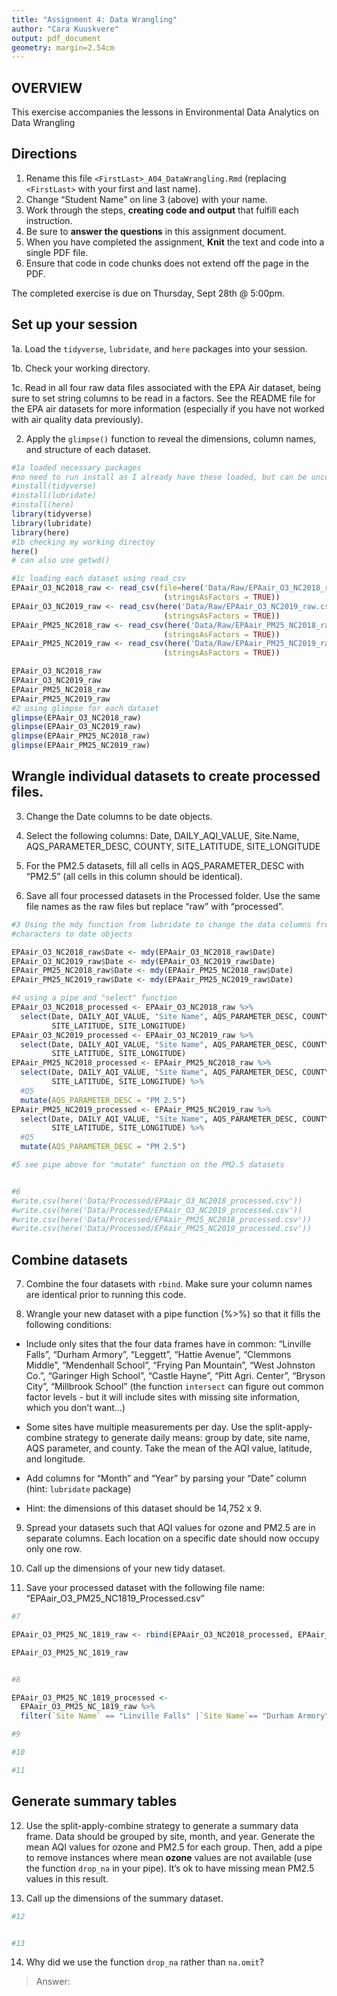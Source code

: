 ```yaml
---
title: "Assignment 4: Data Wrangling"
author: "Cara Kuuskvere"
output: pdf_document
geometry: margin=2.54cm
---
```


## OVERVIEW

This exercise accompanies the lessons in Environmental Data Analytics on Data Wrangling 

## Directions

1. Rename this file `<FirstLast>_A04_DataWrangling.Rmd` (replacing `<FirstLast>` with your first and last name).
2. Change "Student Name" on line 3 (above) with your name.
3. Work through the steps, **creating code and output** that fulfill each instruction.
4. Be sure to **answer the questions** in this assignment document.
5. When you have completed the assignment, **Knit** the text and code into a single PDF file.
6. Ensure that code in code chunks does not extend off the page in the PDF.

The completed exercise is due on Thursday, Sept 28th @ 5:00pm.

## Set up your session 

1a. Load the `tidyverse`,  `lubridate`, and `here` packages into your session.

1b. Check your working directory.

1c. Read in all four raw data files associated with the EPA Air dataset, being sure to set string columns to be read in a factors. See the README file for the EPA air datasets for more information (especially if you have not worked with air quality data previously). 

2. Apply the `glimpse()` function to reveal the dimensions, column names, and structure of each dataset. 

```r
#1a loaded necessary packages
#no need to run install as I already have these loaded, but can be uncommented 
#install(tidyverse)
#install(lubridate)
#install(here)
library(tidyverse)
library(lubridate)
library(here)
#1b checking my working directoy 
here()
# can also use getwd()

#1c loading each dataset using read_csv
EPAair_O3_NC2018_raw <- read_csv(file=here('Data/Raw/EPAair_O3_NC2018_raw.csv'),
                                  (stringsAsFactors = TRUE))
EPAair_O3_NC2019_raw <- read_csv(here('Data/Raw/EPAair_O3_NC2019_raw.csv'),
                                  (stringsAsFactors = TRUE))
EPAair_PM25_NC2018_raw <- read_csv(here('Data/Raw/EPAair_PM25_NC2018_raw.csv'),
                                  (stringsAsFactors = TRUE))
EPAair_PM25_NC2019_raw <- read_csv(here('Data/Raw/EPAair_PM25_NC2019_raw.csv'),
                                  (stringsAsFactors = TRUE))

EPAair_O3_NC2018_raw
EPAair_O3_NC2019_raw
EPAair_PM25_NC2018_raw
EPAair_PM25_NC2019_raw
#2 using glimpse for each dataset
glimpse(EPAair_O3_NC2018_raw)
glimpse(EPAair_O3_NC2019_raw)
glimpse(EPAair_PM25_NC2018_raw)
glimpse(EPAair_PM25_NC2019_raw)
```


## Wrangle individual datasets to create processed files.

3. Change the Date columns to be date objects.

4. Select the following columns: Date, DAILY_AQI_VALUE, Site.Name, AQS_PARAMETER_DESC, COUNTY, SITE_LATITUDE, SITE_LONGITUDE

5. For the PM2.5 datasets, fill all cells in AQS_PARAMETER_DESC with "PM2.5" (all cells in this column should be identical).

6. Save all four processed datasets in the Processed folder. Use the same file names as the raw files but replace "raw" with "processed".

```r
#3 Using the mdy function from lubridate to change the data columns from
#characters to date objects

EPAair_O3_NC2018_raw$Date <- mdy(EPAair_O3_NC2018_raw$Date)
EPAair_O3_NC2019_raw$Date <- mdy(EPAair_O3_NC2019_raw$Date)
EPAair_PM25_NC2018_raw$Date <- mdy(EPAair_PM25_NC2018_raw$Date)
EPAair_PM25_NC2019_raw$Date <- mdy(EPAair_PM25_NC2019_raw$Date)

#4 using a pipe and "select" function 
EPAair_O3_NC2018_processed <- EPAair_O3_NC2018_raw %>% 
  select(Date, DAILY_AQI_VALUE, "Site Name", AQS_PARAMETER_DESC, COUNTY, 
         SITE_LATITUDE, SITE_LONGITUDE)
EPAair_O3_NC2019_processed <- EPAair_O3_NC2019_raw %>% 
  select(Date, DAILY_AQI_VALUE, "Site Name", AQS_PARAMETER_DESC, COUNTY, 
         SITE_LATITUDE, SITE_LONGITUDE)
EPAair_PM25_NC2018_processed <- EPAair_PM25_NC2018_raw %>% 
  select(Date, DAILY_AQI_VALUE, "Site Name", AQS_PARAMETER_DESC, COUNTY, 
         SITE_LATITUDE, SITE_LONGITUDE) %>% 
  #Q5
  mutate(AQS_PARAMETER_DESC = "PM 2.5")
EPAair_PM25_NC2019_processed <- EPAair_PM25_NC2019_raw %>% 
  select(Date, DAILY_AQI_VALUE, "Site Name", AQS_PARAMETER_DESC, COUNTY, 
         SITE_LATITUDE, SITE_LONGITUDE) %>% 
  #Q5
  mutate(AQS_PARAMETER_DESC = "PM 2.5")

#5 see pipe above for "mutate" function on the PM2.5 datasets


#6 
#write.csv(here('Data/Processed/EPAair_O3_NC2018_processed.csv'))
#write.csv(here('Data/Processed/EPAair_O3_NC2019_processed.csv'))
#write.csv(here('Data/Processed/EPAair_PM25_NC2018_processed.csv'))
#write.csv(here('Data/Processed/EPAair_PM25_NC2019_processed.csv'))


```


## Combine datasets

7. Combine the four datasets with `rbind`. Make sure your column names are identical prior to running this code.

8. Wrangle your new dataset with a pipe function (%>%) so that it fills the following conditions: 

  * Include only sites that the four data frames have in common: "Linville Falls", "Durham Armory", "Leggett", "Hattie Avenue", "Clemmons Middle", "Mendenhall School", "Frying Pan Mountain", "West Johnston Co.", "Garinger High School", "Castle Hayne", "Pitt Agri. Center", "Bryson City", "Millbrook School" (the function `intersect` can figure out common factor levels - but it will include sites with missing site information, which you don't want...) 

  * Some sites have multiple measurements per day. Use the split-apply-combine strategy to generate daily means: group by date, site name, AQS parameter, and county. Take the mean of the AQI value, latitude, and longitude.
  
  * Add columns for "Month" and "Year" by parsing your "Date" column (hint: `lubridate` package)
  
  * Hint: the dimensions of this dataset should be 14,752 x 9.

9. Spread your datasets such that AQI values for ozone and PM2.5 are in separate columns. Each location on a specific date should now occupy only one row.

10. Call up the dimensions of your new tidy dataset.

11. Save your processed dataset with the following file name: "EPAair_O3_PM25_NC1819_Processed.csv"

```r
#7 

EPAair_O3_PM25_NC_1819_raw <- rbind(EPAair_O3_NC2018_processed, EPAair_O3_NC2019_processed, EPAair_PM25_NC2018_processed, EPAair_PM25_NC2019_processed)

EPAair_O3_PM25_NC_1819_raw


#8 

EPAair_O3_PM25_NC_1819_processed <- 
  EPAair_O3_PM25_NC_1819_raw %>% 
  filter(`Site Name` == "Linville Falls" |`Site Name`== "Durham Armory" | `Site Name`== "Leggett"| `Site Name`== "Hattie Avenue"| `Site Name`== "Clemmons Middle"|`Site Name`== "Mendenhall School"| `Site Name`== "Frying Pan Mountain"| `Site Name`== "West Johnston Co."| `Site Name`== "Garinger High School"| `Site Name`== "Castle Hayne"| `Site Name`== "Pitt Agri. Center"| `Site Name`== "Bryson City"| `Site Name`== "Millbrook School") 

#9

#10

#11

```


## Generate summary tables

12. Use the split-apply-combine strategy to generate a summary data frame. Data should be grouped by site, month, and year. Generate the mean AQI values for ozone and PM2.5 for each group. Then, add a pipe to remove instances where mean **ozone** values are not available (use the function `drop_na` in your pipe). It's ok to have missing mean PM2.5 values in this result. 

13. Call up the dimensions of the summary dataset.

```r

#12


#13


```

14. Why did we use the function `drop_na` rather than `na.omit`?

> Answer: 
